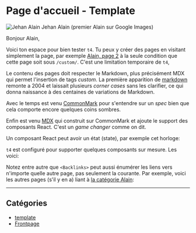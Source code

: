 # Page d'accueil - Template

![Jehan Alain](https://upload.wikimedia.org/wikipedia/commons/thumb/3/3c/Jehan_Alain_1938.jpg/250px-Jehan_Alain_1938.jpg)
Jehan Alain (premier Alain sur Google Images)

Bonjour Alain,

Voici ton espace pour bien tester `t4`. Tu peux y créer des pages en visitant simplement la page, par exemple [Alain, page 2](/custom/alain-p2) à la seule condition que cette page soit sous `/custom/`. C'est une limitation temporaire de `t4`,

Le contenu des pages doit respecter le Markdown, plus précisément MDX qui permet l'insertion de tags _custom_. La première apparition de [markdown](https://daringfireball.net/projects/markdown/basics) remonte a 2004 et laissait plusieurs _corner cases_ sans les clarifier, ce qui donna naissance à des centaines de variations de Markdown.

Avec le temps est venu [CommonMark](https://commonmark.org/help/) pour s'entendre sur un _spec_ bien que cela comporte encore quelques coins sombres.

Enfin est venu [MDX](https://github.com/mdx-js/specification) qui construit sur CommonMark et ajoute le support des composants React. C'est un _game changer_ comme on dit.

Un composant React peut avoir un état (state), par exemple cet horloge:

<Clock />

`t4` est configuré pour supporter quelques composants sur mesure. Les voici:

<CustomTags />

Notez entre autre que `<Backlinks>` peut aussi énumérer les liens vers n'importe quelle autre page, pas seulement la courante. Par exemple, voici les autres pages (s'il y en a) liant à [la catégorie Alain](/custom/cat-alain):

<Backlinks of="cat-alain" />

<hr />

## Catégories

- [template](/custom/template)
- [Frontpage](/custom/frontpages)
